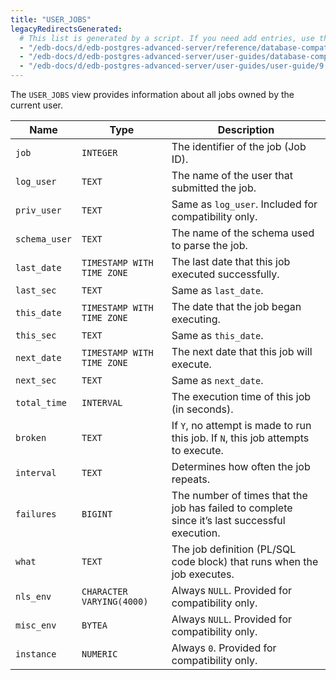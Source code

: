 ```yaml
---
title: "USER_JOBS"
legacyRedirectsGenerated:
  # This list is generated by a script. If you need add entries, use the `legacyRedirects` key.
  - "/edb-docs/d/edb-postgres-advanced-server/reference/database-compatibility-for-oracle-developers-reference-guide/9.6/Database_Compatibility_for_Oracle_Developers_Reference_Guide.1.170.html"
  - "/edb-docs/d/edb-postgres-advanced-server/user-guides/database-compatibility-for-oracle-developers-guide/9.5/Database_Compatibility_for_Oracle_Developers_Guide.1.282.html"
  - "/edb-docs/d/edb-postgres-advanced-server/user-guides/user-guide/9.5/EDB_Postgres_Enterprise_Guide.1.228.html"
---
```


<div id="user_jobs" class="registered_link"></div>

The `USER_JOBS` view provides information about all jobs owned by the current user.

| Name          | Type                       | Description                                                                                   |
| ------------- | -------------------------- | --------------------------------------------------------------------------------------------- |
| `job`         | `INTEGER`                  | The identifier of the job (Job ID).                                                           |
| `log_user`    | `TEXT`                     | The name of the user that submitted the job.                                                  |
| `priv_user`   | `TEXT`                     | Same as `log_user`. Included for compatibility only.                                          |
| `schema_user` | `TEXT`                     | The name of the schema used to parse the job.                                                 |
| `last_date`   | `TIMESTAMP WITH TIME ZONE` | The last date that this job executed successfully.                                            |
| `last_sec`    | `TEXT`                     | Same as `last_date`.                                                                          |
| `this_date`   | `TIMESTAMP WITH TIME ZONE` | The date that the job began executing.                                                        |
| `this_sec`    | `TEXT`                     | Same as `this_date`.                                                                          |
| `next_date`   | `TIMESTAMP WITH TIME ZONE` | The next date that this job will execute.                                                     |
| `next_sec`    | `TEXT`                     | Same as `next_date`.                                                                          |
| `total_time`  | `INTERVAL`                 | The execution time of this job (in seconds).                                                  |
| `broken`      | `TEXT`                     | If `Y`, no attempt is made to run this job. If `N`, this job attempts to execute.             |
| `interval`    | `TEXT`                     | Determines how often the job repeats.                                                         |
| `failures`    | `BIGINT`                   | The number of times that the job has failed to complete since it’s last successful execution. |
| `what`        | `TEXT`                     | The job definition (PL/SQL code block) that runs when the job executes.                       |
| `nls_env`     | `CHARACTER VARYING(4000)`  | Always `NULL`. Provided for compatibility only.                                               |
| `misc_env`    | `BYTEA`                    | Always `NULL`. Provided for compatibility only.                                               |
| `instance`    | `NUMERIC`                  | Always `0`. Provided for compatibility only.                                                  |

